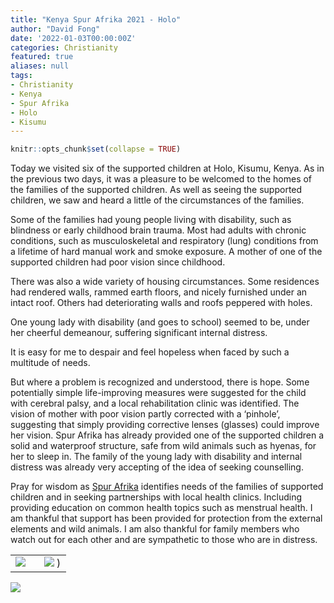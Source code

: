 ```yaml
---
title: "Kenya Spur Afrika 2021 - Holo"
author: "David Fong"
date: '2022-01-03T00:00:00Z'
categories: Christianity
featured: true
aliases: null
tags:
- Christianity
- Kenya
- Spur Afrika
- Holo
- Kisumu
---
```


```r
knitr::opts_chunk$set(collapse = TRUE)
```

Today we visited six of the supported children at Holo, Kisumu, Kenya. 
As in the previous two days, it was a pleasure to be welcomed to the homes of the families of the supported children. 
As well as seeing the supported children, we saw and heard a little of the circumstances of the families.

Some of the families had young people living with disability, such as blindness or early childhood brain trauma. 
Most had adults with chronic conditions, such as musculoskeletal and respiratory (lung) conditions from a lifetime of hard manual work and smoke exposure. 
A mother of one of the supported children had poor vision since childhood.

There was also a wide variety of housing circumstances. 
Some residences had rendered walls, rammed earth floors, and nicely furnished under an intact roof. 
Others had deteriorating walls and roofs peppered with holes.

One young lady with disability (and goes to school) seemed to be, under her cheerful demeanour,
suffering significant internal distress.

It is easy for me to despair and feel hopeless when faced by such a multitude of needs.

But where a problem is recognized and understood, there is hope. 
Some potentially simple life-improving measures were suggested for the child with cerebral palsy,
and a local rehabilitation clinic was identified. 
The vision of mother with poor vision partly corrected with a ‘pinhole’,
suggesting that simply providing corrective lenses (glasses) could improve her vision. 
Spur Afrika has already provided one of the supported children a solid and waterproof structure,
safe from wild animals such as hyenas, for her to sleep in. 
The family of the young lady with disability and internal distress was already very accepting of the idea of seeking counselling.

Pray for wisdom as [Spur Afrika](https://spurafrika.org/) identifies needs of the families of supported children
and in seeking partnerships with local health clinics. Including providing education
on common health topics such as menstrual health. I am thankful that support has been provided
for protection from the external elements and wild animals. I am also thankful for
family members who watch out for each other and are sympathetic to those who are in distress.


|                                                    |                                                  |  
| -------------------------------------------------- | ------------------------------------------------ | 
| ![️](/images/20220103_HoloShack.jpg)  | ![](/images/20220103_HoloNewShack.jpg)  ) |


 ![](/images/20220103_HoloVisit.jpg)
